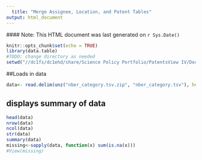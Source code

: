 ```yaml
---
  title: "Merge Assignee, Location, and Patent Tables"
output: html_document
---
```

  #### Note: This HTML document was last generated on `r Sys.Date()`
  
```r
knitr::opts_chunk$set(echo = TRUE)
library(data.table)
#TODO: change directory as needed
setwd("//dc1fs/dc1ehd/share/Science Policy Portfolio/PatentsView IV/Documentation/Tables/20200331")
```
##Loads in data

```r
data<- read.delim(unz("nber_category.tsv.zip", "nber_category.tsv"), header=TRUE, sep ="\t", comment.char="#",  stringsAsFactors = FALSE, quote="", fill = FALSE)
```

## displays summary of data

```r
head(data)
nrow(data)
ncol(data)
str(data)
summary(data)
missing<-sapply(data, function(x) sum(is.na(x)))
#View(missing)

```
